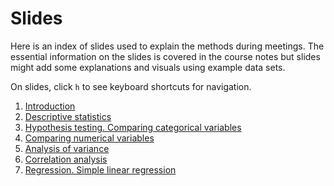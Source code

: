 # Slides

Here is an index of slides used to explain the methods during meetings. The essential information on the slides is covered in the course notes but slides might add some explanations and visuals using example data sets.

On slides, click `h` to see keyboard shortcuts for navigation.

1. [Introduction](./slides/01_introduction.html)
2. [Descriptive statistics](./slides/02_descriptive.html)
2. [Hypothesis testing. Comparing categorical variables](./slides/03_hypothesis.html)
3. [Comparing numerical variables](./slides/05_numerical.html)
4. [Analysis of variance](./slides/06_anova.html)
5. [Correlation analysis](./slides/07_correlation.html)
7. [Regression. Simple linear regression](./slides/08_regression.html)

